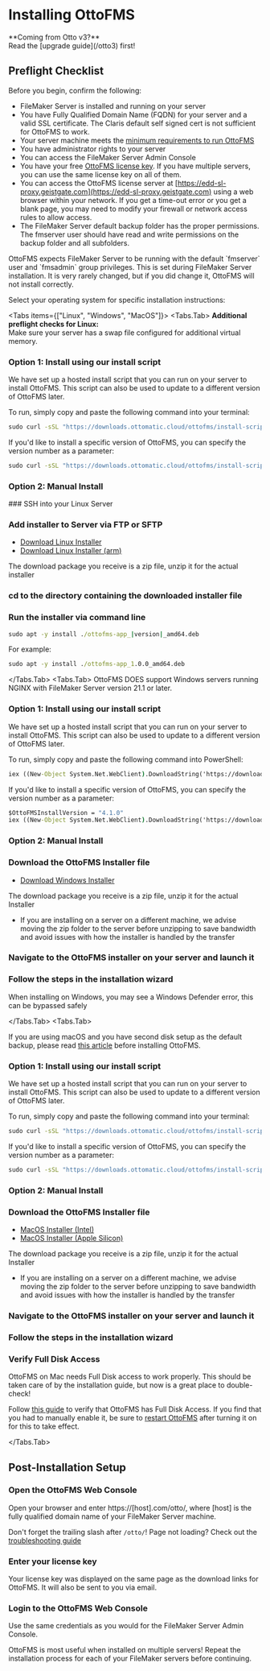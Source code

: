 
# Installing OttoFMS

<Callout>
  **Coming from Otto v3?** <br />
  <span>Read the [upgrade guide](/otto3) first!</span>
</Callout>

## Preflight Checklist

Before you begin, confirm the following:

- FileMaker Server is installed and running on your server
- You have Fully Qualified Domain Name (FQDN) for your server and a valid SSL certificate. The Claris default self signed cert is not sufficient for OttoFMS to work.
- Your server machine meets the [minimum requirements to run OttoFMS](/tech-specs)
- You have administrator rights to your server
- You can access the FileMaker Server Admin Console
- You have your free [OttoFMS license key](https://www.proofgeist.com/products/ottofms-filemaker-server-superpowers). If you have multiple servers, you can use the same license key on all of them.
- You can access the OttoFMS license server at [https://edd-sl-proxy.geistgate.com](https://edd-sl-proxy.geistgate.com) using a web browser within your network. If you get a time-out error or you get a blank page, you may need to modify your firewall or network access rules to allow access.
- The FileMaker Server default backup folder has the proper permissions. The fmserver user should have read and write permissions on the backup folder and all subfolders.

<Callout type="warning">
  OttoFMS expects FileMaker Server to be running with the default `fmserver`
  user and `fmsadmin` group privileges. This is set during FileMaker Server
  installation. It is very rarely changed, but if you did change it, OttoFMS
  will not install correctly.
</Callout>

Select your operating system for specific installation instructions:

<Tabs items={["Linux", "Windows", "MacOS"]}>
  <Tabs.Tab>
  <Callout type="info">
**Additional preflight checks for Linux:**  
   <span>Make sure your server has a swap file configured for additional virtual memory.</span>
   </Callout>

### Option 1: Install using our install script

We have set up a hosted install script that you can run on your server to install OttoFMS. This script can also be used to update to a different version of OttoFMS later.

To run, simply copy and paste the following command into your terminal:

```cmd copy
sudo curl -sSL "https://downloads.ottomatic.cloud/ottofms/install-scripts/install-linux.sh" | bash
```

If you'd like to install a specific version of OttoFMS, you can specify the version number as a parameter:

```cmd copy
sudo curl -sSL "https://downloads.ottomatic.cloud/ottofms/install-scripts/install-linux.sh" | bash -s -- -v 4.1.0
```

### Option 2: Manual Install

<Steps>
### SSH into your Linux Server

### Add installer to Server via FTP or SFTP

- [Download Linux Installer](https://console.ottomatic.cloud/downloads/ottofms/latest/amd)
- [Download Linux Installer (arm)](https://console.ottomatic.cloud/downloads/ottofms/latest/arm)

The download package you receive is a zip file, unzip it for the actual installer

### cd to the directory containing the downloaded installer file

### Run the installer via command line

```cmd copy
sudo apt -y install ./ottofms-app_|version|_amd64.deb
```

For example:

```cmd copy
sudo apt -y install ./ottofms-app_1.0.0_amd64.deb
```

 </Steps>

</Tabs.Tab>
  <Tabs.Tab>
<Callout type="info">
  OttoFMS DOES support Windows servers running NGINX with FileMaker Server version 21.1 or later.
</Callout>

### Option 1: Install using our install script

We have set up a hosted install script that you can run on your server to install OttoFMS. This script can also be used to update to a different version of OttoFMS later.

To run, simply copy and paste the following command into PowerShell:

```cmd copy
iex ((New-Object System.Net.WebClient).DownloadString('https://downloads.ottomatic.cloud/ottofms/install-scripts/install-win.ps1'))
```

If you'd like to install a specific version of OttoFMS, you can specify the version number as a parameter:

```cmd copy
$OttoFMSInstallVersion = "4.1.0"
iex ((New-Object System.Net.WebClient).DownloadString('https://downloads.ottomatic.cloud/ottofms/install-scripts/install-win.ps1'))
```

### Option 2: Manual Install

<Steps>

### Download the OttoFMS Installer file

- [Download Windows Installer](https://console.ottomatic.cloud/downloads/ottofms/latest/win)

The download package you receive is a zip file, unzip it for the actual Installer

- If you are installing on a server on a different machine, we advise moving the zip folder to the server before unzipping to save bandwidth and avoid issues with how the installer is handled by the transfer

### Navigate to the OttoFMS installer on your server and launch it

### Follow the steps in the installation wizard

<Callout>
  When installing on Windows, you may see a Windows Defender error, this can be
  bypassed safely
</Callout>

</Steps>

  </Tabs.Tab>
  <Tabs.Tab>
  
  
<Callout type="info">

If you are using macOS and you have second disk setup as the default backup, please read [this article](/guides/mac-second-disk) before installing OttoFMS.

</Callout>

### Option 1: Install using our install script

We have set up a hosted install script that you can run on your server to install OttoFMS. This script can also be used to update to a different version of OttoFMS later.

To run, simply copy and paste the following command into your terminal:

```cmd copy
sudo curl -sSL "https://downloads.ottomatic.cloud/ottofms/install-scripts/install-mac.sh" | bash
```

If you'd like to install a specific version of OttoFMS, you can specify the version number as a parameter:

```cmd copy
sudo curl -sSL "https://downloads.ottomatic.cloud/ottofms/install-scripts/install-mac.sh" | bash -s -- -v 4.1.0
```

### Option 2: Manual Install

<Steps>

### Download the OttoFMS Installer file

- [MacOS Installer (Intel)](https://console.ottomatic.cloud/downloads/ottofms/latest/mac)
- [MacOS Installer (Apple Silicon)](https://console.ottomatic.cloud/downloads/ottofms/latest/mac-arm)

The download package you receive is a zip file, unzip it for the actual Installer

- If you are installing on a server on a different machine, we advise moving the zip folder to the server before unzipping to save bandwidth and avoid issues with how the installer is handled by the transfer

### Navigate to the OttoFMS installer on your server and launch it

### Follow the steps in the installation wizard

### Verify Full Disk Access

OttoFMS on Mac needs Full Disk access to work properly. This should be taken care of by the installation guide, but now is a great place to double-check!

Follow [this guide](/guides/mac-second-disk) to verify that OttoFMS has Full Disk Access. If you find that you had to manually enable it, be sure to [restart OttoFMS](/managing-ottofms/starting-stopping#macos) after turning it on for this to take effect.

</Steps>

  </Tabs.Tab>
</Tabs>

## Post-Installation Setup

<Steps>

### Open the OttoFMS Web Console

Open your browser and enter https://[host].com/otto/, where [host] is the fully qualified domain name of your FileMaker Server machine.

<Callout type="info">Don't forget the trailing slash after `/otto/`!</Callout>
<Callout>
  Page not loading? Check out the [troubleshooting
  guide](/ottofms-troubleshooting)
</Callout>

### Enter your license key

Your license key was displayed on the same page as the download links for OttoFMS. It will also be sent to you via email.

### Login to the OttoFMS Web Console

Use the same credentials as you would for the FileMaker Server Admin Console.

</Steps>

<Callout>
  OttoFMS is most useful when installed on multiple servers! Repeat the
  installation process for each of your FileMaker servers before continuing.
</Callout>
